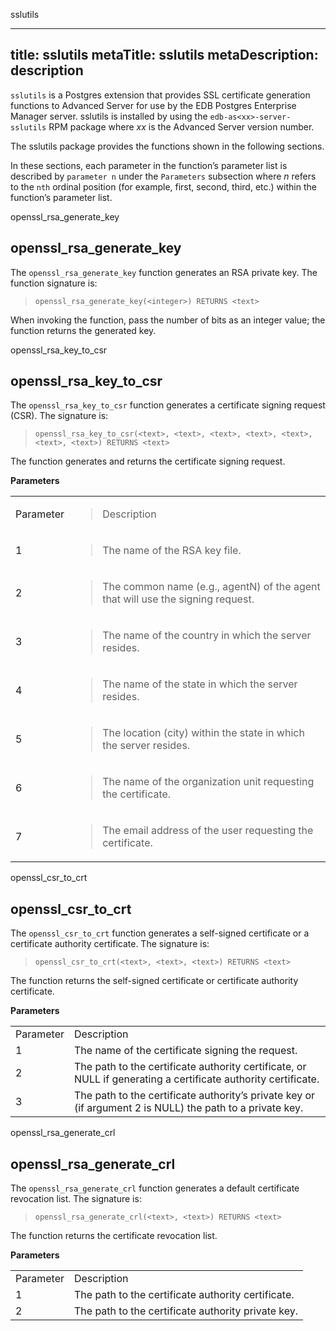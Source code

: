 <div id="sslutils">

<div class="index">

sslutils

</div>

</div>

---
title: sslutils
metaTitle: sslutils
metaDescription: description
---

`sslutils` is a Postgres extension that provides SSL certificate
generation functions to Advanced Server for use by the EDB Postgres
Enterprise Manager server. sslutils is installed by using the
`edb-as<xx>-server-sslutils` RPM package where *xx* is the Advanced
Server version number.

The sslutils package provides the functions shown in the following
sections.

In these sections, each parameter in the function’s parameter list is
described by `parameter n` under the `Parameters` subsection where *n*
refers to the `nth` ordinal position (for example, first, second, third,
etc.) within the function’s parameter list.

<div class="index">

openssl_rsa_generate_key

</div>

## openssl_rsa_generate_key

The `openssl_rsa_generate_key` function generates an RSA private key.
The function signature is:

> `openssl_rsa_generate_key(<integer>) RETURNS <text>`

When invoking the function, pass the number of bits as an integer value;
the function returns the generated key.

<div class="index">

openssl_rsa_key_to_csr

</div>

## openssl_rsa_key_to_csr

The `openssl_rsa_key_to_csr` function generates a certificate signing
request (CSR). The signature is:

> `openssl_rsa_key_to_csr(<text>, <text>, <text>, <text>, <text>,
> <text>, <text>) RETURNS <text>`

The function generates and returns the certificate signing request.

**Parameters**

<table>
<tbody>
<tr class="odd">
<td><p>Parameter</p></td>
<td><blockquote>
<p>Description</p>
</blockquote></td>
</tr>
<tr class="even">
<td>1</td>
<td><blockquote>
<p>The name of the RSA key file.</p>
</blockquote></td>
</tr>
<tr class="odd">
<td>2</td>
<td><blockquote>
<p>The common name (e.g., agentN) of the agent that will use the signing request.</p>
</blockquote></td>
</tr>
<tr class="even">
<td>3</td>
<td><blockquote>
<p>The name of the country in which the server resides.</p>
</blockquote></td>
</tr>
<tr class="odd">
<td>4</td>
<td><blockquote>
<p>The name of the state in which the server resides.</p>
</blockquote></td>
</tr>
<tr class="even">
<td>5</td>
<td><blockquote>
<p>The location (city) within the state in which the server resides.</p>
</blockquote></td>
</tr>
<tr class="odd">
<td>6</td>
<td><blockquote>
<p>The name of the organization unit requesting the certificate.</p>
</blockquote></td>
</tr>
<tr class="even">
<td><p>7</p></td>
<td><blockquote>
<p>The email address of the user requesting the certificate.</p>
</blockquote></td>
</tr>
</tbody>
</table>

<div class="index">

openssl_csr_to_crt

</div>

## openssl_csr_to_crt

The `openssl_csr_to_crt` function generates a self-signed certificate or
a certificate authority certificate. The signature is:

> `openssl_csr_to_crt(<text>, <text>, <text>) RETURNS <text>`

The function returns the self-signed certificate or certificate
authority certificate.

**Parameters**

|           |                                                                                                               |
| --------- | ------------------------------------------------------------------------------------------------------------- |
| Parameter | Description                                                                                                   |
| 1         | The name of the certificate signing the request.                                                              |
| 2         | The path to the certificate authority certificate, or NULL if generating a certificate authority certificate. |
| 3         | The path to the certificate authority’s private key or (if argument 2 is NULL) the path to a private key.     |

<div class="index">

openssl_rsa_generate_crl

</div>

## openssl_rsa_generate_crl

The `openssl_rsa_generate_crl` function generates a default certificate
revocation list. The signature is:

> `openssl_rsa_generate_crl(<text>, <text>) RETURNS <text>`

The function returns the certificate revocation list.

**Parameters**

|           |                                                    |
| --------- | -------------------------------------------------- |
| Parameter | Description                                        |
| 1         | The path to the certificate authority certificate. |
| 2         | The path to the certificate authority private key. |

